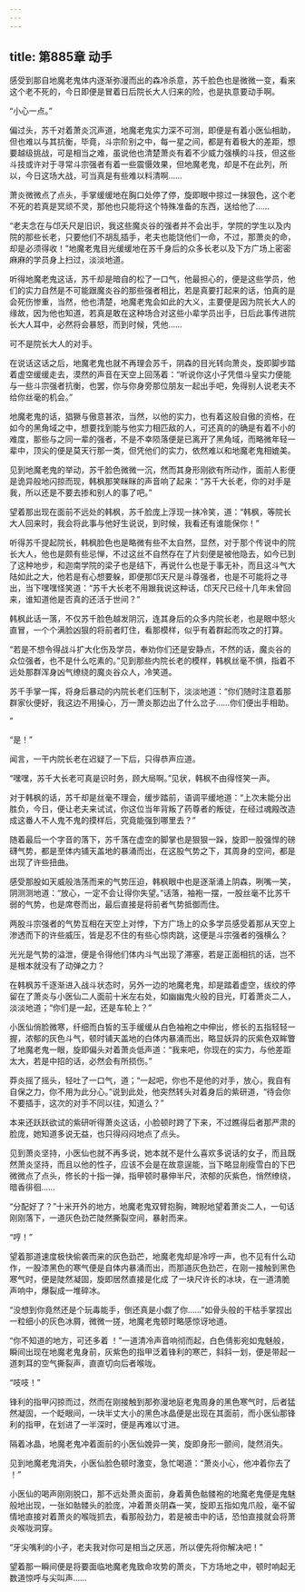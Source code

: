 ```yaml
---
---
---
```

title: 第885章 动手
---



感受到那自地魔老鬼体内逐渐弥漫而出的森冷杀意，苏千脸色也是微微一变，看来这个老不死的，今日即便是冒着日后院长大人归来的险，也是执意要动手啊。

“小心一点。”

偏过头，苏千对着萧炎沉声道，地魔老鬼实力深不可测，即便是有着小医仙相助，但也难以与其抗衡，毕竟，斗宗阶别之中，每一星之间，都是有着极大的差距，想要越级挑战，可是相当之难，虽说他也清楚萧炎有着不少威力强横的斗技，但这些斗技或许对于寻常斗宗强者有着一些震慑效果，但地魔老鬼，却是不在此列，所以，今日这场大战，可当真是有些难以料清啊……

萧炎微微点了点头，手掌缓缓地在胸口处停了停，旋即眼中掠过一抹狠色，这个老不死的若真是冥顽不灵，那他也只能将这个特殊准备的东西，送给他了……

“老夫念在与邙夭尺是旧识，我这些魔炎谷的强者并不会出手，学院的学生以及内院的那些长老，只要他们不胡乱插手，老夫也能饶他们一命，不过，那萧炎的命，却是必须得收！”地魔老鬼目光缓缓地在苏千身后的众多长老以及下方广场上密密麻麻的学员身上扫过，淡淡地道。

听得地魔老鬼这话，苏千却是暗自的松了一口气，他最担心的，便是这些学员，他们的实力自然是不可能跟魔炎谷的那些强者相比，若是真要打起来的话，怕真的是会死伤惨重，当然，他也清楚，地魔老鬼会如此的大义，主要便是因为院长大人的缘故，因为他也知道，若真是敢在这种场合对这些小辈学员出手，日后此事传进院长大人耳中，必然将会暴怒，而到时候，凭他……

可不是院长大人的对手。

在说话这话之后，地魔老鬼也就不再理会苏千，阴森的目光转向萧炎，旋即脚步踏着虚空缓缓走去，漠然的声音在天空上回荡着：“听说你这小子凭借斗皇实力便能与一些斗宗强者抗衡，也罢，你与你身旁那位朋友一起出手吧，免得别人说老夫不给你丝毫的机会。”

地魔老鬼的话，猖獗与傲意甚浓，当然，以他的实力，也有着这般自傲的资格，在如今的黑角域之中，想要找到能与他实力相匹敌的人，可还真的的确是有着不小的难度，那些与之同一辈的强者，不是不幸陨落便是已离开了黑角域，而略微年轻一辈中，顶尖的便是莫天行那一类，但凭他们的实力，依然难以和地魔老鬼相媲美。

见到地魔老鬼的举动，苏千脸色微微一沉，然而其身形刚欲有所动作，面前人影便是诡异般地闪掠而现，韩枫那笑眯眯的声音响了起来：“苏千大长老，你的对手是我，所以还是不要去掺和别人的事了吧。”

望着那出现在面前不远处的韩枫，苏千脸庞上浮现一抹冷笑，道：“韩枫，等院长大人回来时，我会将此事与他好生说说，到时候，我看还有谁能保你！”

听得苏千提起院长，韩枫脸色也是略微有些不太自然，显然，对于那个传说中的院长大人，他也是颇有些忌惮，不过这丝不自然存在了片刻便是被他隐去，如今已到了这种地步，和迦南学院的梁子也是结下，再说什么也是于事无补，而且这斗气大陆如此之大，他若是有心想要躲，即便那邙天尺是斗尊强者，也是不可能将之寻出，当下嘿嘿怪笑道：“苏千大长老不用跟我说这种话，邙天尺已经十几年未曾回来，谁知道他是否真的还活于世间？”

韩枫此话一落，不仅苏千脸色越发阴沉，连其身后的众多内院长老，也是眼中怒火直冒，一个个满脸凶狠的将前者盯住，看那模样，似乎有着群起而攻之的打算。

“若是不想令得战斗扩大化伤及学员，奉劝你们还是安静点，不然的话，魔炎谷的众位强者，也不是什么吃素的。”见到那些内院长老的模样，韩枫丝毫不惧，指着不远处那群浑身凶气缭绕的魔炎谷众人，冷笑道。

苏千手掌一挥，将身后暴动的内院长老们压制下，淡淡地道：“你们随时注意着那群家伙便好，我这边不用操心，万一萧炎那边出了什么岔子……你们便出手相助。

”

“是！”

闻言，一干内院长老在迟疑了一下后，只得恭声应道。

“嘿嘿，苏千大长老可真是识时务，顾大局啊。”见状，韩枫不由得怪笑一声。

对于韩枫的话，苏千却是丝毫不理会，缓步踏前，语调平缓地道：“上次未能分出胜负，今日，便让老夫来试试，你这位当年背叛了药尊者的叛徒，在经过魂殿改造成这番人不人鬼不鬼的摸样后，究竟能强到哪里去？”

随着最后一个字音的落下，苏千落在虚空的脚掌也是狠狠一跺，旋即一股强悍的磅礴气势，都是至体内铺天盖地的暴涌而出，在这股气势之下，其周身的空间，都是出现了许些扭曲。

感受那股如天威般浩荡而来的气势压迫，韩枫眼中也是逐渐涌上阴森，咧嘴一笑，阴测测地道：“放心，一定不会让得你失望。”话落，袖袍一摆，一股丝毫不比苏千弱的气势，也是席卷而出，最后直接是将前者气势抵御而住。

两股斗宗强者的气势互相在天空上对悖，下方广场上的众多学员感受着那从天空上渗透而下的许些威压，皆是忍不住的有些心惊肉跳，这便是斗宗强者的强横么？

光光是气势的溢泄，便是令得他们体内斗气出现了滞塞，若是正面相抗的话，岂不是根本就没有了动弹之力？

在韩枫苏千逐渐进入战斗状态时，另外一边的地魔老鬼，却是踏着虚空，绂纹的停留在了萧炎与小医仙二人面前十米左右处，如幽幽鬼火般的目光，盯着萧炎二人，淡淡地道；“你们是一起，还是车轮上？”

小医仙俏脸微寒，纤细而白皙的玉手缓缓从白色袖袍之中伸出，修长的五指轻轻一握，浓郁的灰色斗气，顿时铺天盖地的白体内暴涌而出，略显妖异的灰紫色双眸瞥了地魔老鬼一眼，旋即偏头对着萧炎低声道：“我来吧，你现在的实力，与他差距太大，若是中招的话，必然会有所损伤。”

莽炎摇了摇头，轻吐了一口气，道；“一起吧，你也不是他的对手，放心，我自有自保之力，你不用为此分心。”说到此处，他突然转头对着身后的紫研道，“待会你不要插手，这次的对手不同以往，知道么？”

本来还跃跃欲试的紫研听得萧炎这话，小脸顿时跨了下来，不过瞧得后者那严肃的脸庞，她知道多说无益，也只得闷闷地点了点头。

见到萧炎坚持，小医仙也就不再多说，她本就不是什么喜欢多说话的女子，而且既然萧炎坚持，而且以他的性子，应该不会是在故意逞能，当下略显削瘦雪白的下巴微微点了点头，修长的十指一弹，指甲顿时暴伸半尺，浓郁的灰紫色，悄然缭绕，暗香徘徊……

“分配好了？”十米开外的地方，地魔老鬼双臂抱胸，睥睨地望着萧炎二人，一句话刚刚落下，一道灰色劲芒陡然撕裂空间，暴射而来。

“哼！”

望着那道速度极快偷袭而来的灰色劲芒，地魔老鬼却是冷哼一声，也不见有什么动作，一股漆黑色的寒气便是自体内暴涌而出，而那道灰色劲芒，在刚一接触到黑色寒气时，便是陡然凝固，旋即居然直接是化成 了一块尺许长的冰块，在一道清脆声响中，爆裂成一堆碎冰。

“没想到你竟然还是个玩毒能手，倒还真是小觑了你……”如骨头般的干枯手掌捏出一粒细小的灰色冰屑，微微一搓，地魔老鬼顿时略感惊讶地道。

“你不知道的地方，可还多着 ！”一道清冷声音响彻而起，白色倩影宛如鬼魅般，瞬间出现在地魔老鬼身前，灰紫色的指甲泛着锋利的寒芒，斜斜一划，便是带起一道刺耳的空气撕裂声，直直切向后者喉咙。

“吱吱！”

锋利的指甲闪掠而过，然而在刚接触到那弥漫地庭老鬼周身的黑色寒气时，后者猛然凝固，一个眨眼间，一块半丈大小的黑色冰晶便是出现在其面前，而小医仙那锋利的指甲，在划进了一半深时，便是再难以寸进。

隔着冰晶，地魔老鬼冲着面前的小医仙娩异一笑，旋即身形一颤间，陡然消失。

见到地魔老鬼消失，小医仙脸色顿时激变，急忙喝道：“萧炎小心，他冲着你去了 ！”

小医仙的喝声刚刚脱口，那不远处萧炎面前，身着黄色骷髅袍的地魔老鬼便是鬼魅般地出现，一张如骷髅头的脸庞，冲着萧炎阴森一笑，旋即五指如鬼爪般，毫不留情地直接对着萧炎的喉咙抓去，看那般劲力，若是被击中的话，恐怕直接就会将萧炎喉咙洞穿。

“牙尖嘴利的小子，老夫我对你可是相当之厌恶，所以便先将你解决吧！”

望着那一瞬间便是将要面临地魔老鬼致命攻势的萧炎，下方场地之中，顿时响起无数道惊呼与尖叫声……